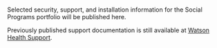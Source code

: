 
<br/>

<PageDescription>

Selected security, support, and installation information for the Social Programs portfolio will be published here.

Previously published support documentation is still available at [Watson Health Support](https://ibmwatsonhealth.force.com/mysupport).

</PageDescription>


<Row className="resource-card-group">
<Column colMd={4} colLg={4} noGutterSm>

<ResourceCard
    color="dark"
    title="IBM Curam Social Program Management"
    subTitle="Product"
    actionIcon="arrowRight"
    href="/spm">

</ResourceCard>

</Column>
<Column colMd={4} colLg={4} noGutterSm>

<ResourceCard
    color="dark"
    title="IBM Watson Care Manager"
    subTitle="Product"
    actionIcon="arrowRight"
    href="/wcm">

</ResourceCard>

</Column>
</Row>

